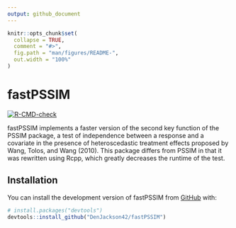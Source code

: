 ```yaml
---
output: github_document
---
```


<!-- README.md is generated from README.Rmd. Please edit that file -->

```r
knitr::opts_chunk$set(
  collapse = TRUE,
  comment = "#>",
  fig.path = "man/figures/README-",
  out.width = "100%"
)
```

# fastPSSIM

<!-- badges: start -->
[![R-CMD-check](https://github.com/DenJackson42/fastPSSIM/actions/workflows/R-CMD-check.yaml/badge.svg)](https://github.com/DenJackson42/fastPSSIM/actions/workflows/R-CMD-check.yaml)
<!-- badges: end -->

fastPSSIM implements a faster version of the second key function of the PSSIM package, a test of independence between a response and a covariate in the presence of heteroscedastic treatment effects proposed by Wang, Tolos, and Wang (2010). This package differs from PSSIM in that it was rewritten using Rcpp, which greatly decreases the runtime of the test. 

## Installation

You can install the development version of fastPSSIM from [GitHub](https://github.com/) with:

``` r
# install.packages("devtools")
devtools::install_github("DenJackson42/fastPSSIM")
```

